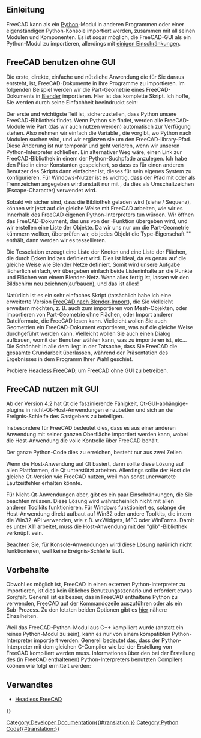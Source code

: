 <languages/>

{{TOCright}}

<span id="Introduction"></span>
==Einleitung==

FreeCAD kann als ein [[Python/de|Python]]-Modul in anderen Programmen  oder einer eigenständigen Python-Konsole importiert werden, zusammen mit all seinen Modulen und Komponenten. Es ist sogar möglich, die FreeCAD-GUI als ein Python-Modul zu importieren, allerdings mit [[Embedding_FreeCAD/de#Caveats|einigen Einschränkungen]].

<span id="Using_FreeCAD_without_GUI"></span>
== FreeCAD benutzen ohne GUI ==

Die erste, direkte, einfache und nützliche Anwendung die für Sie daraus entsteht, ist, FreeCAD-Dokumente in Ihre Programme zu importieren.
Im folgenden Beispiel werden wir die Part-Geometrie eines FreeCAD-Dokuments in [http://www.blender.org Blender] importieren. Hier ist das komplette Skript. Ich hoffe, Sie werden durch seine Einfachheit beeindruckt sein:
{{Code|lang=python|code=
<nowiki>
FREECADPATH = '/usr/lib/freecad-python3/lib/' # path to your FreeCAD.so or FreeCAD.pyd file,
# for Windows you must either use \\ or / in the path, using a single \ is problematic
# FREECADPATH = 'C:\\FreeCAD\\bin'
import Blender, sys
sys.path.append(FREECADPATH)
 
def import_fcstd(filename):
   try:
       import FreeCAD
   except ValueError:
       Blender.Draw.PupMenu('Error%t|FreeCAD library not found. Please check the FREECADPATH variable in the import script is correct')
   else:
       scene = Blender.Scene.GetCurrent()
       import Part
       doc = FreeCAD.open(filename)
       objects = doc.Objects
       for ob in objects:
           if ob.Type[:4] == 'Part':
               shape = ob.Shape
               if shape.Faces:
                   mesh = Blender.Mesh.New()
                   rawdata = shape.tessellate(1)
                   for v in rawdata[0]:
                       mesh.verts.append((v.x,v.y,v.z))
                   for f in rawdata[1]:
                       mesh.faces.append.append(f)
                   scene.objects.new(mesh,ob.Name)
       Blender.Redraw()

def main():
   Blender.Window.FileSelector(import_fcstd, 'IMPORT FCSTD', 
                        Blender.sys.makename(ext='.fcstd'))    
 
# This lets you import the script without running it
if __name__=='__main__':
   main()
</nowiki>
}}

Der erste und wichtigste Teil ist, sicherzustellen, dass Python unsere FreeCAD-Bibliothek findet. Wenn Python sie findet, werden alle FreeCAD-Module wie Part (das wir auch nutzen werden) automatisch zur Verfügung stehen.
Also nehmen wir einfach die Variable {{Incode|sys.path}}, die vorgibt, wo Python nach Modulen suchen wird, und wir ergänzen sie um den FreeCAD-library-Pfad. Diese Änderung ist nur temporär und geht verloren, wenn wir unseren Python-Interpreter schließen. Ein alternativer Weg wäre, einen Link zur FreeCAD-Bibliothek in einem der Python-Suchpfade anzulegen. Ich habe den Pfad in einer Konstanten {{Incode|FREECADPATH}} gespeichert, so dass es für einen anderen Benutzer des Skripts dann einfacher ist, dieses für sein eigenes System zu konfigurieren. Für Windows-Nutzer ist es wichtig, dass der Pfad mit {{incode|\\}} oder {{incode|/}} als Trennzeichen angegeben wird anstatt nur mit {{incode|\}}, da dies als Umschaltzeichen (Escape-Character) verwendet wird.

{{Code|lang=python|code=
FREECADPATH = 'C:\\FreeCAD\\bin' # path to your FreeCAD.so or FreeCAD.pyd file
import sys
sys.path.append(FREECADPATH)
}}

Sobald wir sicher sind, dass die Bibliothek geladen wird (siehe {{incode|try}}/{{incode|except}} Sequenz), können wir jetzt auf die gleiche Weise mit FreeCAD arbeiten, wie wir es Innerhalb des FreeCAD eigenen Python-Interpreters tun würden. Wir öffnen das FreeCAD-Dokument, das uns von der {{incode|main()}}-Funktion übergeben wird, und wir erstellen eine Liste der Objekte. Da wir uns nur um die Part-Geometrie kümmern wollten, überprüfen wir, ob jedes Objekt die Type-Eigenschaft "{{incode|Part}}" enthält, dann werden wir es tessellieren.

{{Code|lang=python|code=
       import Part
       doc = FreeCAD.open(filename)
       objects = doc.Objects
       for ob in objects:
           if ob.Type[:4] == 'Part':
}}

Die Tesselation erzeugt eine Liste der Knoten und eine Liste der Flächen, die durch Ecken Indizes definiert wird.
Dies ist Ideal, da es genau auf die gleiche Weise wie Blender Netze definiert.  
Somit wird unsere Aufgabe lächerlich einfach, wir übergeben einfach beide Listeninhalte an die Punkte und Flächen von einem Blender-Netz.
Wenn alles fertig ist, lassen wir den Bildschirm neu zeichnen(aufbauen), und das ist alles!

{{Code|lang=python|code=
           if ob.Type[:4] == 'Part':
               shape = ob.Shape
               if shape.Faces:
                   mesh = Blender.Mesh.New()
                   rawdata = shape.tessellate(1)
                   for v in rawdata[0]:
                       mesh.verts.append((v.x,v.y,v.z))
                   for f in rawdata[1]:
                       mesh.faces.append.append(f)
                   scene.objects.new(mesh,ob.Name)
       Blender.Redraw()
}}

Natürlich ist es ein sehr einfaches Skript (tatsächlich habe ich eine erweiterte Version [https://yorik.uncreated.net/archive/scripts/blender24/import_freecad.py FreeCAD nach Blender-Import]), die Sie vielleicht erweitern möchten, z. B. auch zum importieren von Mesh-Objekten, oder importieren von Part-Geometrie ohne Flächen, oder Import anderer Dateiformate, die FreeCAD lesen kann. Vielleicht wollen Sie auch Geometrien ein FreeCAD-Dokument exportieren, was auf die gleiche Weise durchgeführt werden kann. Vielleicht wollen Sie auch einen Dialog aufbauen, womit der Benutzer wählen kann, was zu importieren ist, etc...
Die Schönheit in alle dem liegt in der Tatsache, dass Sie FreeCAD die gesaamte Grundarbeit überlassen, während der Präsentation des Ergebnisses in dem Programm Ihrer Wahl geschiet.

{{Emphasis|Hinweis:}} Probiere [[Headless_FreeCAD/de|Headless FreeCAD]], um FreeCAD ohne GUI zu betreiben.

<span id="Using_FreeCAD_with_GUI"></span>
== FreeCAD nutzen mit GUI ==

Ab der Version 4.2 hat Qt die faszinierende Fähigkeit, Qt-GUI-abhängige-plugins in nicht-Qt-Host-Anwendungen einzubetten und sich an der Ereignis-Schleife des Gastgebers zu beteiligen.

Insbesondere für FreeCAD bedeutet dies, dass es aus einer anderen Anwendung mit seiner ganzen Oberfläche importiert werden kann, wobei die Host-Anwendung die volle Kontrolle über FreeCAD behält.

Der ganze Python-Code dies zu erreichen, besteht nur aus zwei Zeilen

{{Code|code=
import FreeCADGui 
FreeCADGui.showMainWindow()
}}

Wenn die Host-Anwendung auf Qt basiert, dann sollte diese Lösung auf allen Plattformen, die Qt unterstützt arbeiten. Allerdings sollte der Host die gleiche Qt-Version wie FreeCAD nutzen, weil man sonst unerwartete Laufzeitfehler erhalten könnte. 

Für Nicht-Qt-Anwendungen aber, gibt es ein paar Einschränkungen, die Sie beachten müssen. Diese Lösung wird wahrscheinlich nicht mit allen anderen Toolkits funktionieren. 
Für Windows funktioniert es, solange die Host-Anwendung direkt aufbaut auf Win32 oder andere Toolkits, die intern die Win32-API verwenden, wie z.B. wxWidgets, MFC oder WinForms. Damit es unter X11 arbeitet, muss die Host-Anwendung mit der "glib"-Bibliothek verknüpft sein.

Beachten Sie, für Konsole-Anwendungen wird diese Lösung natürlich nicht funktionieren, weil keine Ereignis-Schleife läuft.

<span id="Caveats"></span>
==Vorbehalte==

Obwohl es möglich ist, FreeCAD in einen externen Python-Interpreter zu importieren, ist dies kein übliches Benutzungsszenario und erfordert etwas Sorgfalt. Generell ist es besser, das in FreeCAD enthaltene Python zu verwenden, FreeCAD auf der Kommandozeile auszuführen oder als ein Sub-Prozess. Zu den letzten beiden Optionen gibt es [[Start up and Configuration/de|hier]] nähere Einzelheiten.

Weil das FreeCAD-Python-Modul aus C++ kompiliert wurde (anstatt ein reines Python-Modul zu sein), kann es nur von einem kompatiblen Python-Interpreter importiert werden. Generell bedeutet das, dass der Python-Interpreter mit dem gleichen C-Compiler wie bei der Erstellung von FreeCAD kompiliert werden muss. Informationen über den bei der Erstellung des (in FreeCAD enthaltenen) Python-Interpreters benutzten Compilers köönen wie folgt ermittelt werden:

{{Code|code=
>>> import sys
>>> sys.version
'2.7.13 (default, Dec 17 2016, 23:03:43) \n[GCC 4.2.1 Compatible Apple LLVM 8.0.0 (clang-800.0.42.1)]'
}}

<span id="Related"></span>
==Verwandtes==

* [[Headless_FreeCAD|Headless FreeCAD]]


{{Powerdocnavi{{#translation:}}}}
[[Category:Developer Documentation{{#translation:}}]]
[[Category:Python Code{{#translation:}}]]